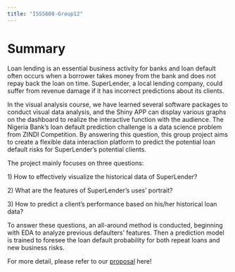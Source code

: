 ```yaml
---
title: "ISSS608-Group12"
---
```


# Summary

Loan lending is an essential business activity for banks and loan default often occurs when a borrower takes money from the bank and does not repay back the loan on time. SuperLender, a local lending company, could suffer from revenue damage if it has incorrect predictions about its clients.

In the visual analysis course, we have learned several software packages to conduct visual data analysis, and the Shiny APP can display various graphs on the dashboard to realize the interactive function with the audience. The Nigeria Bank's loan default prediction challenge is a data science problem from ZINDI Competition. By answering this question, this group project aims to create a flexible data interaction platform to predict the potential loan default risks for SuperLender's potential clients.

The project mainly focuses on three questions:

1\) How to effectively visualize the historical data of SuperLender?

2\) What are the features of SuperLender's uses' portrait?

3\) How to predict a client's performance based on his/her historical loan data?

To answer these questions, an all-around method is conducted, beginning with EDA to analyze previous defaulters' features. Then a prediction model is trained to foresee the loan default probability for both repeat loans and new business risks.

For more detail, please refer to our [proposal](GroupProject/proposal.html) here!
